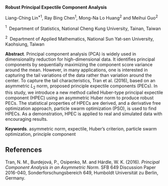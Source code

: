 <span>**Robust Principal Expectile Component Analysis**</span>

Liang-Ching Lin$^{*1}$, Ray Bing Chen$^1$, Mong-Na Lo Huang$^2$ and
Meihui Guo$^2$

$^1  \;$ Department of Statistics, National Cheng Kung University,
Tainan, Taiwan

$^2 \;$ Department of Applied Mathematics, National Sun Yat-sen
University, Kaohsiung, Taiwan

<span>**Abstract**</span>. Principal component analysis (PCA) is widely
used in dimensionality reduction for high-dimensional data. It
identifies principal components by sequentially maximizing the component
score variance around the mean. However, in many applications, one is
interested in capturing the tail variations of the data rather than
variation around the center. To capture the tail characteristics, Tran
et al. (2016), based on an asymmetric $L_2$ norm, proposed principle
expectile components (PECs). In this study, we introduce a new method
called Huber-type principal expectile component (HPEC) using an
asymmetric Huber norm to produce robust PECs. The statistical properties
of HPECs are derived, and a derivative free optimization approach,
particle swarm optimization (PSO), is used to find HPECs. As a
demonstration, HPEC is applied to real and simulated data with
encouraging results.

<span>**Keywords**</span>. asymmetric norm, expectile, Huber’s
criterion, particle swarm optimization, principle component

References {#references .unnumbered}
----------

Tran, N. M., Burdejová, P., Osipenko, M. and Hárdle, W. K. (2016).
*Principal Component Analysis in an Asymmetric Norm.* SFB 649 Discussion
Paper 2016-040, Sonderforschungsbereich 649, Humboldt Universitát zu
Berlin, Germany.
